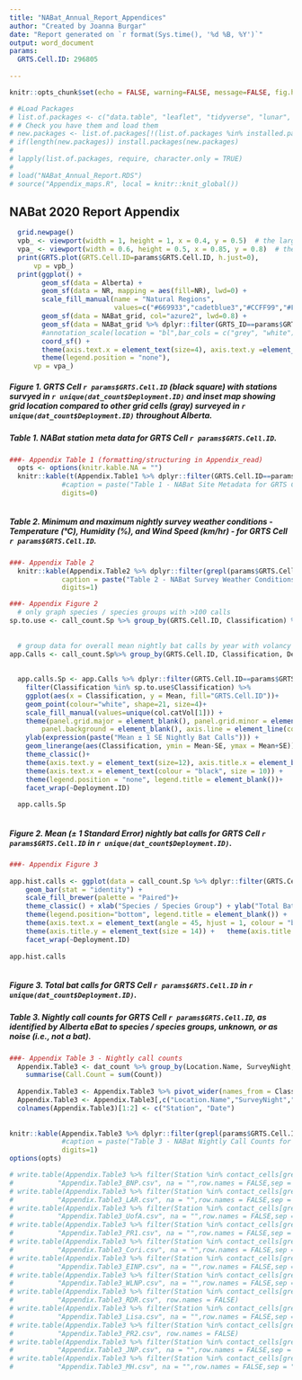 ```yaml
---
title: "NABat_Annual_Report_Appendices"
author: "Created by Joanna Burgar"
date: "Report generated on `r format(Sys.time(), '%d %B, %Y')`"
output: word_document
params:
  GRTS.Cell.ID: 296805
  
---
```

```r

knitr::opts_chunk$set(echo = FALSE, warning=FALSE, message=FALSE, fig.height=8, fig.width=9)

# #Load Packages
# list.of.packages <- c("data.table", "leaflet", "tidyverse", "lunar", "zoo", "colortools", "lubridate", "camtrapR", "circular", "RColorBrewer", "Cairo", "viridis", "knitr", "sf","osmdata", "ggspatial", "ggmap","gridExtra", "grid")
# # Check you have them and load them
# new.packages <- list.of.packages[!(list.of.packages %in% installed.packages()[,"Package"])]
# if(length(new.packages)) install.packages(new.packages)
# 
# lapply(list.of.packages, require, character.only = TRUE)
# 
# load("NABat_Annual_Report.RDS")
# source("Appendix_maps.R", local = knitr::knit_global())

```

## NABat 2020 Report Appendix

``` r
  grid.newpage()
  vpb_ <- viewport(width = 1, height = 1, x = 0.4, y = 0.5)  # the larger map
  vpa_ <- viewport(width = 0.6, height = 0.5, x = 0.85, y = 0.8)  # the inset in upper right
  print(GRTS.plot(GRTS.Cell.ID=params$GRTS.Cell.ID, h.just=0), 
      vp = vpb_)
  print(ggplot() + 
        geom_sf(data = Alberta) +
        geom_sf(data = NR, mapping = aes(fill=NR), lwd=0) + 
        scale_fill_manual(name = "Natural Regions",
                          values=c("#669933","cadetblue3","#CCFF99","#FFCC66","chocolate1","#CC3333"))+
        geom_sf(data = NABat_grid, col="azure2", lwd=0.8) +
        geom_sf(data = NABat_grid %>% dplyr::filter(GRTS_ID==params$GRTS.Cell.ID), col="black", lwd=1) +
        #annotation_scale(location = "bl",bar_cols = c("grey", "white")) +
        coord_sf() +
        theme(axis.text.x = element_text(size=4), axis.text.y =element_text(size=5))+
        theme(legend.position = "none"),
      vp = vpa_)
```

##### Figure 1. GRTS Cell `r params$GRTS.Cell.ID` (black square) with stations survyed in `r unique(dat_count$Deployment.ID)` and inset map showing grid location compared to other grid cells (gray) surveyed in `r unique(dat_count$Deployment.ID)` throughout Alberta. 


##### Table 1. NABat station meta data for GRTS Cell `r params$GRTS.Cell.ID`.  

``` r
###- Appendix Table 1 (formatting/structuring in Appendix_read)
  opts <- options(knitr.kable.NA = "")
  knitr::kable(t(Appendix.Table1 %>% dplyr::filter(GRTS.Cell.ID==params$GRTS.Cell.ID) %>% select(-GRTS.Cell.ID)),
             #caption = paste("Table 1 - NABat Site Metadata for GRTS Cell",params$GRTS.Cell.ID),
             digits=0)
  
```


##### Table 2. Minimum and maximum nightly survey weather conditions - Temperature (°C), Humidity (%), and Wind Speed (km/hr) - for GRTS Cell `r params$GRTS.Cell.ID`.  

``` r
  
###- Appendix Table 2
  knitr::kable(Appendix.Table2 %>% dplyr::filter(grepl(params$GRTS.Cell.ID, Location.Name)) %>% select(-Location.Name),
             caption = paste("Table 2 - NABat Survey Weather Conditions for GRTS Cell",params$GRTS.Cell.ID),
             digits=1)
```



``` r
###- Appendix Figure 2
  # only graph species / species groups with >100 calls
sp.to.use <- call_count.Sp %>% group_by(GRTS.Cell.ID, Classification) %>% summarise(Sum = sum(Count)) %>% filter(Sum>100)
  
  
  # group data for overall mean nightly bat calls by year with volancy
app.Calls <- call_count.Sp%>% group_by(GRTS.Cell.ID, Classification, Deployment.ID) %>% summarise(Mean = mean(Count), SE = se(Count))
  
  
  app.calls.Sp <- app.Calls %>% dplyr::filter(GRTS.Cell.ID==params$GRTS.Cell.ID) %>% 
    filter(Classification %in% sp.to.use$Classification) %>%
    ggplot(aes(x = Classification, y = Mean, fill="GRTS.Cell.ID"))+
    geom_point(colour="white", shape=21, size=4)+
    scale_fill_manual(values=unique(col.catVol[1])) +
    theme(panel.grid.major = element_blank(), panel.grid.minor = element_blank(),
        panel.background = element_blank(), axis.line = element_line(colour = "black")) +
    ylab(expression(paste("Mean ± 1 SE Nightly Bat Calls"))) +
    geom_linerange(aes(Classification, ymin = Mean-SE, ymax = Mean+SE)) +
    theme_classic()+
    theme(axis.text.y = element_text(size=12), axis.title.x = element_blank())+
    theme(axis.text.x = element_text(colour = "black", size = 10)) +
    theme(legend.position = "none", legend.title = element_blank())+
    facet_wrap(~Deployment.ID)
  
  app.calls.Sp
  
```  
  
##### Figure 2. Mean (± 1 Standard Error) nightly bat calls for GRTS Cell `r params$GRTS.Cell.ID` in `r unique(dat_count$Deployment.ID)`. 
  
``` r
###- Appendix Figure 3
  
app.hist.calls <- ggplot(data = call_count.Sp %>% dplyr::filter(GRTS.Cell.ID==params$GRTS.Cell.ID), aes(x = Classification, y = Count, fill= Location.Name)) + 
    geom_bar(stat = "identity") +
    scale_fill_brewer(palette = "Paired")+
    theme_classic() + xlab("Species / Species Group") + ylab("Total Bat Calls") +
    theme(legend.position="bottom", legend.title = element_blank()) +
    theme(axis.text.x = element_text(angle = 45, hjust = 1, colour = "black", size = 10)) +
    theme(axis.title.y = element_text(size = 14)) +   theme(axis.title.x = element_blank())+
    facet_wrap(~Deployment.ID)
  
app.hist.calls
  
```

##### Figure 3. Total bat calls for GRTS Cell `r params$GRTS.Cell.ID` in `r unique(dat_count$Deployment.ID)`. 


##### Table 3. Nightly call counts for GRTS Cell `r params$GRTS.Cell.ID`, as identified by Alberta eBat to species / species groups, unknown, or as noise (i.e., not a bat).

``` r
###- Appendix Table 3 - Nightly call counts
  Appendix.Table3 <- dat_count %>% group_by(Location.Name, SurveyNight, Classification) %>%
    summarise(Call.Count = sum(Count))
  
  Appendix.Table3 <- Appendix.Table3 %>% pivot_wider(names_from = Classification, values_from = Call.Count)
  Appendix.Table3 <- Appendix.Table3[,c("Location.Name","SurveyNight","EPFU", "EPFU-LANO", "LANO", "LACI", "LABO", "LABO-MYLU", "MYLU","MYCA", "MYCI", "MYEV","MYEV-MYSE", "MYSE", "MYVO", "Myotis 40k", "unknown","noise")]
  colnames(Appendix.Table3)[1:2] <- c("Station", "Date")
  
  
knitr::kable(Appendix.Table3 %>% dplyr::filter(grepl(params$GRTS.Cell.ID, Station)),
             #caption = paste("Table 3 - NABat Nightly Call Counts for GRTS Cell",i),
             digits=1)
options(opts)

# write.table(Appendix.Table3 %>% filter(Station %in% contact_cells[grepl("barb", contact_cells$Contact),]$`Location Name`),
#           "Appendix.Table3_BNP.csv", na = "",row.names = FALSE,sep = ",")
# write.table(Appendix.Table3 %>% filter(Station %in% contact_cells[grepl("Brett", contact_cells$Contact),]$`Location Name`),
#           "Appendix.Table3_LAR.csv", na = "",row.names = FALSE,sep = ",")
# write.table(Appendix.Table3 %>% filter(Station %in% contact_cells[grepl("hurtado", contact_cells$Contact),]$`Location Name`),
#           "Appendix.Table3_UofA.csv", na = "",row.names = FALSE,sep = ",")
# write.table(Appendix.Table3 %>% filter(Station %in% contact_cells[grepl("hughes", contact_cells$Contact),]$`Location Name`),
#           "Appendix.Table3_PR1.csv", na = "",row.names = FALSE,sep = ",")
# write.table(Appendix.Table3 %>% filter(Station %in% contact_cells[grepl("olson", contact_cells$Contact),]$`Location Name`),
#           "Appendix.Table3_Cori.csv", na = "",row.names = FALSE,sep = ",")
# write.table(Appendix.Table3 %>% filter(Station %in% contact_cells[grepl("david", contact_cells$Contact),]$`Location Name`),
#           "Appendix.Table3_EINP.csv", na = "",row.names = FALSE,sep = ",")
# write.table(Appendix.Table3 %>% filter(Station %in% contact_cells[grepl("helena", contact_cells$Contact),]$`Location Name`),
#           "Appendix.Table3_WLNP.csv", na = "",row.names = FALSE,sep = ",")
# write.table(Appendix.Table3 %>% filter(Station %in% contact_cells[grepl("Unruh", contact_cells$Contact),]$`Location Name`),
#           "Appendix.Table3_RDR.csv", row.names = FALSE)
# write.table(Appendix.Table3 %>% filter(Station %in% contact_cells[grepl("lisa", contact_cells$Contact),]$`Location Name`),
#           "Appendix.Table3_Lisa.csv", na = "",row.names = FALSE,sep = ",")
# write.table(Appendix.Table3 %>% filter(Station %in% contact_cells[grepl("Steenweg", contact_cells$Contact),]$`Location Name`),
#           "Appendix.Table3_PR2.csv", row.names = FALSE)
# write.table(Appendix.Table3 %>% filter(Station %in% contact_cells[grepl("saakje", contact_cells$Contact),]$`Location Name`),
#           "Appendix.Table3_JNP.csv", na = "",row.names = FALSE,sep = ",")
# write.table(Appendix.Table3 %>% filter(Station %in% contact_cells[grepl("sandi", contact_cells$Contact),]$`Location Name`),
#           "Appendix.Table3_MH.csv", na = "",row.names = FALSE,sep = ",")


```

